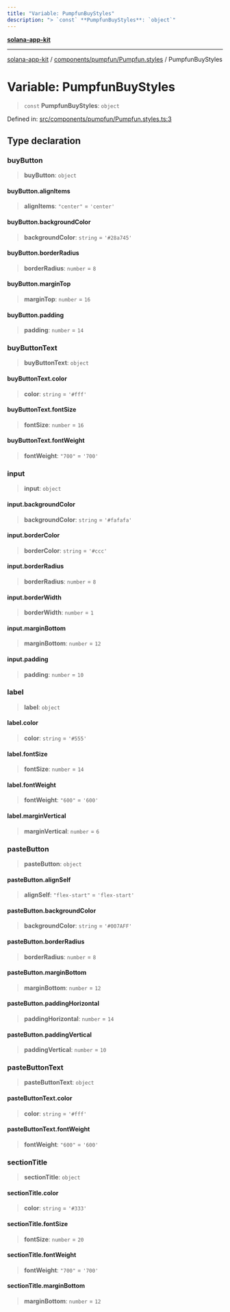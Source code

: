 ```yaml
---
title: "Variable: PumpfunBuyStyles"
description: "> `const` **PumpfunBuyStyles**: `object`"
---
```


[**solana-app-kit**](../../../../README.mdx)

***

[solana-app-kit](../../../../README.mdx) / [components/pumpfun/Pumpfun.styles](../README.mdx) / PumpfunBuyStyles

# Variable: PumpfunBuyStyles

> `const` **PumpfunBuyStyles**: `object`

Defined in: [src/components/pumpfun/Pumpfun.styles.ts:3](https://github.com/SendArcade/solana-social-starter/blob/b27156124ee1831d644b1af765e8d55a2885cd4f/src/components/pumpfun/Pumpfun.styles.ts#L3)

## Type declaration

### buyButton

> **buyButton**: `object`

#### buyButton.alignItems

> **alignItems**: `"center"` = `'center'`

#### buyButton.backgroundColor

> **backgroundColor**: `string` = `'#28a745'`

#### buyButton.borderRadius

> **borderRadius**: `number` = `8`

#### buyButton.marginTop

> **marginTop**: `number` = `16`

#### buyButton.padding

> **padding**: `number` = `14`

### buyButtonText

> **buyButtonText**: `object`

#### buyButtonText.color

> **color**: `string` = `'#fff'`

#### buyButtonText.fontSize

> **fontSize**: `number` = `16`

#### buyButtonText.fontWeight

> **fontWeight**: `"700"` = `'700'`

### input

> **input**: `object`

#### input.backgroundColor

> **backgroundColor**: `string` = `'#fafafa'`

#### input.borderColor

> **borderColor**: `string` = `'#ccc'`

#### input.borderRadius

> **borderRadius**: `number` = `8`

#### input.borderWidth

> **borderWidth**: `number` = `1`

#### input.marginBottom

> **marginBottom**: `number` = `12`

#### input.padding

> **padding**: `number` = `10`

### label

> **label**: `object`

#### label.color

> **color**: `string` = `'#555'`

#### label.fontSize

> **fontSize**: `number` = `14`

#### label.fontWeight

> **fontWeight**: `"600"` = `'600'`

#### label.marginVertical

> **marginVertical**: `number` = `6`

### pasteButton

> **pasteButton**: `object`

#### pasteButton.alignSelf

> **alignSelf**: `"flex-start"` = `'flex-start'`

#### pasteButton.backgroundColor

> **backgroundColor**: `string` = `'#007AFF'`

#### pasteButton.borderRadius

> **borderRadius**: `number` = `8`

#### pasteButton.marginBottom

> **marginBottom**: `number` = `12`

#### pasteButton.paddingHorizontal

> **paddingHorizontal**: `number` = `14`

#### pasteButton.paddingVertical

> **paddingVertical**: `number` = `10`

### pasteButtonText

> **pasteButtonText**: `object`

#### pasteButtonText.color

> **color**: `string` = `'#fff'`

#### pasteButtonText.fontWeight

> **fontWeight**: `"600"` = `'600'`

### sectionTitle

> **sectionTitle**: `object`

#### sectionTitle.color

> **color**: `string` = `'#333'`

#### sectionTitle.fontSize

> **fontSize**: `number` = `20`

#### sectionTitle.fontWeight

> **fontWeight**: `"700"` = `'700'`

#### sectionTitle.marginBottom

> **marginBottom**: `number` = `12`
